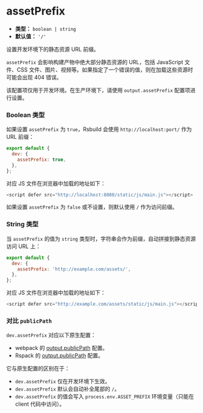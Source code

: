 # assetPrefix

- **类型：** `boolean | string`
- **默认值：** `'/'`

设置开发环境下的静态资源 URL 前缀。

`assetPrefix` 会影响构建产物中绝大部分静态资源的 URL，包括 JavaScript 文件、CSS 文件、图片、视频等。如果指定了一个错误的值，则在加载这些资源时可能会出现 404 错误。

该配置项仅用于开发环境。在生产环境下，请使用 `output.assetPrefix` 配置项进行设置。

### Boolean 类型

如果设置 `assetPrefix` 为 `true`，Rsbuild 会使用 `http://localhost:port/` 作为 URL 前缀：

```js
export default {
  dev: {
    assetPrefix: true,
  },
};
```

对应 JS 文件在浏览器中加载的地址如下：

```js
<script defer src="http://localhost:8080/static/js/main.js"></script>
```

如果设置 `assetPrefix` 为 `false` 或不设置，则默认使用 `/` 作为访问前缀。

### String 类型

当 `assetPrefix` 的值为 `string` 类型时，字符串会作为前缀，自动拼接到静态资源访问 URL 上：

```js
export default {
  dev: {
    assetPrefix: 'http://example.com/assets/',
  },
};
```

对应 JS 文件在浏览器中加载的地址如下：

```js
<script defer src="http://example.com/assets/static/js/main.js"></script>
```

### 对比 `publicPath`

`dev.assetPrefix` 对应以下原生配置：

- webpack 的 [output.publicPath](https://webpack.js.org/guides/public-path/) 配置。
- Rspack 的 [output.publicPath](https://rspack.dev/zh/config/output#outputpublicpath) 配置。

它与原生配置的区别在于：

- `dev.assetPrefix` 仅在开发环境下生效。
- `dev.assetPrefix` 默认会自动补全尾部的 `/`。
- `dev.assetPrefix` 的值会写入 `process.env.ASSET_PREFIX` 环境变量（只能在 client 代码中访问）。
